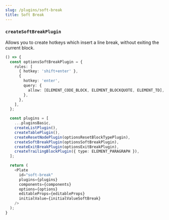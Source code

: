 ```yaml
---
slug: /plugins/soft-break
title: Soft Break
---
```


### `createSoftBreakPlugin`

Allows you to create hotkeys which insert a line break, without exiting the current block.

```ts live
() => {
  const optionsSoftBreakPlugin = {
    rules: [
      { hotkey: 'shift+enter' },
      {
        hotkey: 'enter',
        query: {
          allow: [ELEMENT_CODE_BLOCK, ELEMENT_BLOCKQUOTE, ELEMENT_TD],
        },
      },
    ],
  };

  const plugins = [
    ...pluginsBasic,
    createListPlugin(),
    createTablePlugin(),
    createResetNodePlugin(optionsResetBlockTypePlugin),
    createSoftBreakPlugin(optionsSoftBreakPlugin),
    createExitBreakPlugin(optionsExitBreakPlugin),
    createTrailingBlockPlugin({ type: ELEMENT_PARAGRAPH }),
  ];

  return (
    <Plate
      id="soft-break"
      plugins={plugins}
      components={components}
      options={options}
      editableProps={editableProps}
      initialValue={initialValueSoftBreak}
    />
  );
}
```
